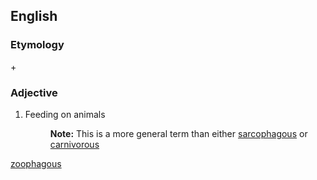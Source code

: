==English==

===Etymology===
{{etyl|grc}} {{term|sc=polytonic|ζῷον|tr=zōion||animal|lang=grc}} + {{term|sc=polytonic|φαγεῖν|tr=phagein||to eat|lang=grc}}

===Adjective===
{{infl|en|adjective}}

#Feeding on animals
#:'''Note:''' This is a more general term than either [[sarcophagous]] or [[carnivorous]]

[[Category:English words spelled with diacritics|zoophagous]]